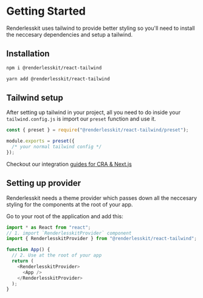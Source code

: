 # Getting Started

Renderlesskit uses tailwind to provide better styling so you'll need to install the neccesary dependencies and setup a tailwind.

## Installation

```bash
npm i @renderlesskit/react-tailwind
```

```bash
yarn add @renderlesskit/react-tailwind
```

## Tailwind setup

After setting up tailwind in your project, all you need to do inside your `tailwind.config.js` is import our `preset` function and use it.

```js
const { preset } = require("@renderlesskit/react-tailwind/preset");

module.exports = preset({
  /* your normal tailwind config */
});
```


<Callout emoji='💡'>Checkout our integration [guides for CRA & Next.js](/guides/usage-with-cra)</Callout>

## Setting up provider

Renderlesskit needs a theme provider which passes down all the neccesary styling for the components at the root of your app.

Go to your root of the application and add this:

```js
import * as React from "react";
// 1. import `RenderlesskitProvider` component
import { RenderlesskitProvider } from "@renderlesskit/react-tailwind";

function App() {
  // 2. Use at the root of your app
  return (
    <RenderlesskitProvider>
      <App />
    </RenderlesskitProvider>
  );
}
```

